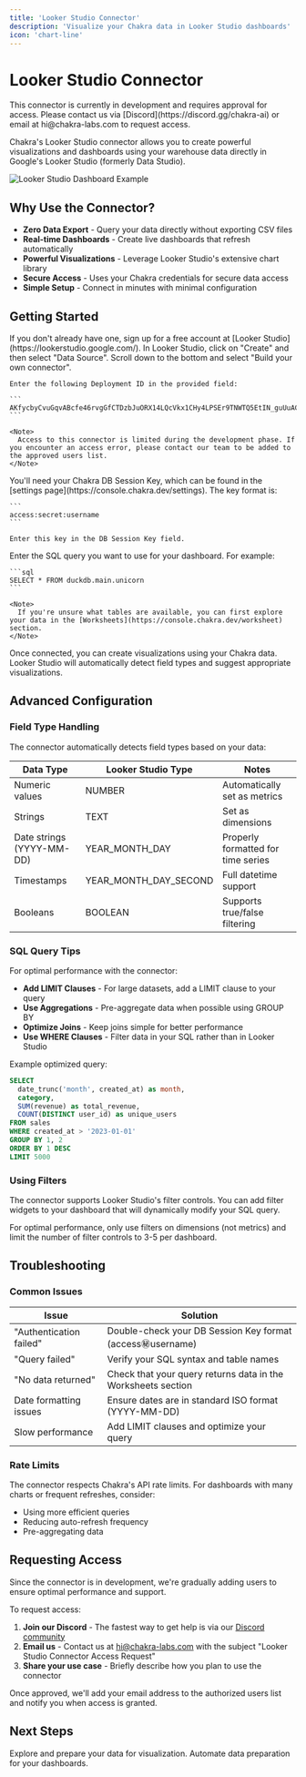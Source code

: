 ```yaml
---
title: 'Looker Studio Connector'
description: 'Visualize your Chakra data in Looker Studio dashboards'
icon: 'chart-line'
---
```


# Looker Studio Connector

<Note type="warning">
  This connector is currently in development and requires approval for access. Please contact us via [Discord](https://discord.gg/chakra-ai) or email at hi@chakra-labs.com to request access.
</Note>

Chakra's Looker Studio connector allows you to create powerful visualizations and dashboards using your warehouse data directly in Google's Looker Studio (formerly Data Studio).

<img src='/images/looker-studio-example.png' alt='Looker Studio Dashboard Example' />

## Why Use the Connector?

- **Zero Data Export** - Query your data directly without exporting CSV files
- **Real-time Dashboards** - Create live dashboards that refresh automatically
- **Powerful Visualizations** - Leverage Looker Studio's extensive chart library
- **Secure Access** - Uses your Chakra credentials for secure data access
- **Simple Setup** - Connect in minutes with minimal configuration

## Getting Started

<Steps>
  <Step title='Create a Looker Studio Account'>
    If you don't already have one, sign up for a free account at [Looker Studio](https://lookerstudio.google.com/).
  </Step>
  
  <Step title='Create a New Data Source'>
    In Looker Studio, click on "Create" and then select "Data Source". Scroll down to the bottom and select "Build your own connector".
    
    Enter the following Deployment ID in the provided field:
    
    ```
    AKfycbyCvuGqvABcfe46rvgGfCTDzbJuORX14LQcVkx1CHy4LPSEr9TNWTQ5EtIN_guUuACBpw
    ```
    
    <Note>
      Access to this connector is limited during the development phase. If you encounter an access error, please contact our team to be added to the approved users list.
    </Note>
  </Step>
  
  <Step title='Configure the Connection'>
    You'll need your Chakra DB Session Key, which can be found in the [settings page](https://console.chakra.dev/settings). The key format is:
    
    ```
    access:secret:username
    ```
    
    Enter this key in the DB Session Key field.
  </Step>
  
  <Step title='Enter Your SQL Query'>
    Enter the SQL query you want to use for your dashboard. For example:
    
    ```sql
    SELECT * FROM duckdb.main.unicorn
    ```
    
    <Note>
      If you're unsure what tables are available, you can first explore your data in the [Worksheets](https://console.chakra.dev/worksheet) section.
    </Note>
  </Step>
  
  <Step title='Create Your Report'>
    Once connected, you can create visualizations using your Chakra data. Looker Studio will automatically detect field types and suggest appropriate visualizations.
  </Step>
</Steps>

## Advanced Configuration

### Field Type Handling

The connector automatically detects field types based on your data:

| Data Type | Looker Studio Type | Notes |
|-----------|-------------------|-------|
| Numeric values | NUMBER | Automatically set as metrics |
| Strings | TEXT | Set as dimensions |
| Date strings (YYYY-MM-DD) | YEAR_MONTH_DAY | Properly formatted for time series |
| Timestamps | YEAR_MONTH_DAY_SECOND | Full datetime support |
| Booleans | BOOLEAN | Supports true/false filtering |

### SQL Query Tips

For optimal performance with the connector:

- **Add LIMIT Clauses** - For large datasets, add a LIMIT clause to your query
- **Use Aggregations** - Pre-aggregate data when possible using GROUP BY
- **Optimize Joins** - Keep joins simple for better performance
- **Use WHERE Clauses** - Filter data in your SQL rather than in Looker Studio

Example optimized query:

```sql
SELECT 
  date_trunc('month', created_at) as month,
  category,
  SUM(revenue) as total_revenue,
  COUNT(DISTINCT user_id) as unique_users
FROM sales
WHERE created_at > '2023-01-01'
GROUP BY 1, 2
ORDER BY 1 DESC
LIMIT 5000
```

### Using Filters

The connector supports Looker Studio's filter controls. You can add filter widgets to your dashboard that will dynamically modify your SQL query.

<Note>
  For optimal performance, only use filters on dimensions (not metrics) and limit the number of filter controls to 3-5 per dashboard.
</Note>

## Troubleshooting

### Common Issues

| Issue | Solution |
|-------|----------|
| "Authentication failed" | Double-check your DB Session Key format (access:secret:username) |
| "Query failed" | Verify your SQL syntax and table names |
| "No data returned" | Check that your query returns data in the Worksheets section |
| Date formatting issues | Ensure dates are in standard ISO format (YYYY-MM-DD) |
| Slow performance | Add LIMIT clauses and optimize your query |

### Rate Limits

The connector respects Chakra's API rate limits. For dashboards with many charts or frequent refreshes, consider:

- Using more efficient queries
- Reducing auto-refresh frequency
- Pre-aggregating data

## Requesting Access

Since the connector is in development, we're gradually adding users to ensure optimal performance and support.

To request access:

1. **Join our Discord** - The fastest way to get help is via our [Discord community](https://discord.gg/chakra-ai)
2. **Email us** - Contact us at hi@chakra-labs.com with the subject "Looker Studio Connector Access Request"
3. **Share your use case** - Briefly describe how you plan to use the connector

Once approved, we'll add your email address to the authorized users list and notify you when access is granted.

## Next Steps

<CardGroup cols={2}>
  <Card title='Worksheets' icon='table' href='/datawarehouse/worksheet'>
    Explore and prepare your data for visualization.
  </Card>
  <Card title='Python SDK' icon='code' href='/datawarehouse/worksheet'>
    Automate data preparation for your dashboards.
  </Card>
</CardGroup>
